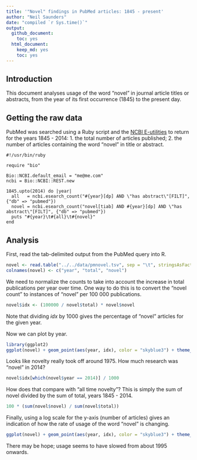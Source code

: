 ```yaml
---
title: '"Novel" findings in PubMed articles: 1845 - present'
author: "Neil Saunders"
date: "compiled `r Sys.time()`"
output:
  github_document:
    toc: yes
  html_document: 
    keep_md: yes
    toc: yes
---
```


## Introduction
This document analyses usage of the word "novel" in journal article titles or abstracts, from the year of its first occurrence (1845) to the present day.

## Getting the raw data
PubMed was searched using a Ruby script and the [NCBI E-utilities](http://www.ncbi.nlm.nih.gov/books/NBK25501/) to return for the years 1845 - 2014: 1. the total number of articles published; 2. the number of articles containing the word "novel" in title or abstract.

```
#!/usr/bin/ruby
 
require "bio"
 
Bio::NCBI.default_email = "me@me.com"
ncbi = Bio::NCBI::REST.new
 
1845.upto(2014) do |year|
  all   = ncbi.esearch_count("#{year}[dp] AND \"has abstract\"[FILT]", {"db" => "pubmed"})
  novel = ncbi.esearch_count("novel[tiab] AND #{year}[dp] AND \"has abstract\"[FILT]", {"db" => "pubmed"})
  puts "#{year}\t#{all}\t#{novel}"
end
```
## Analysis
First, read the tab-delimited output from the PubMed query into R.

```r
novel <- read.table("../../data/pmnovel.tsv", sep = "\t", stringsAsFactors = FALSE, header = FALSE)
colnames(novel) <- c("year", "total", "novel")
```

We need to normalize the counts to take into account the increase in total publications per year over time. One way to do this is to convert the "novel count" to instances of "novel" per 100 000 publications. 

```r
novel$idx <- (100000 / novel$total) * novel$novel
```

Note that dividing _idx_ by 1000 gives the percentage of "novel" articles for the given year.

Now we can plot by year.

```r
library(ggplot2)
ggplot(novel) + geom_point(aes(year, idx), color = "skyblue3") + theme_bw() + scale_x_continuous(breaks = seq(1845, 2015, 10)) + scale_y_continuous(breaks = seq(0, 8000, 1000)) + labs(y = "\"novel\" articles / 100 000 articles", x = "year published [DP]", title = "PubMed articles containing \"novel\" in title or abstract 1845 - 2014")
```

Looks like novelty really took off around 1975. How much research was "novel" in 2014?

```r
novel$idx[which(novel$year == 2014)] / 1000
```

How does that compare with "all time novelty"? This is simply the sum of novel divided by the sum of total, years 1845 - 2014.

```r
100 * (sum(novel$novel) / sum(novel$total))
```

Finally, using a log scale for the y-axis (number of articles) gives an indication of how the rate of usage of the word "novel" is changing.

```r
ggplot(novel) + geom_point(aes(year, idx), color = "skyblue3") + theme_bw() + scale_x_continuous(breaks = seq(1845, 2015, 10))  + labs(y = "\"novel\" articles / 100 000 articles (log10 scale)", x = "year published [DP]", title = "PubMed articles containing \"novel\" in title or abstract 1845 - 2014") + scale_y_log10()
```

There may be hope; usage seems to have slowed from about 1995 onwards.